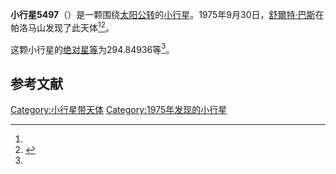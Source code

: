 {{Infobox planet
| bgcolour = #FFFFC0
| name = 5497 Sararussell
| symbol = 
| image = 
| caption = 
| discovery = yes
| discovery_ref = 
| discoverer = [[舒爾特·巴斯|舒爾特·巴斯]]
| discovery_site = [[帕洛马山|帕洛马山]] 
| discovered = 1975年9月30日
| designations = yes
| mp_name = 
| named_after = 
| alt_names = 1975 SS/ 1978 GZ1 / 1988 CL1
| mp_category = [[主带小行星|主带小行星]]
| orbit_ref = <ref name="a">[http://ssd.jpl.nasa.gov/sbdb.cgi?sstr=5497 5497 Sararussell] {{Wayback|url=http://ssd.jpl.nasa.gov/sbdb.cgi?sstr=5497 |date=20140922133512 }}，小行星數據庫瀏覽器（JPL Small-Body Database Browser）－[[美国国家航空航天局|美国国家航空航天局]]喷气推进实验室</ref>
| epoch = 2456400.5 (2013年4月18日更新)
| aphelion = {{convert|3.1902624|AU|km|3|abbr=on|lk=out}}
| perihelion = {{convert|2.8320066|AU|km|3|abbr=on}}
| semimajor = {{convert|3.0111345|AU|km|3|abbr=on}}
| eccentricity = 0.0594885
| period = 1908.506516 [[日|日]]<br />5.23[[儒略年|儒略年]]
| avg_speed = 
| inclination = 10.73764
| asc_node = 195.45931
| mean_anomaly = 
| arg_peri = 294.84936
| satellites = 
| physical_characteristics = yes
| dimensions = 
| mass = 
| density = 
| surface_grav = 
| escape_velocity = 
| sidereal_day = 
| axial_tilt = 
| pole_ecliptic_lat = 
| pole_ecliptic_lon = 
| albedo = 
| temperatures= 
| temp_name1 = 
| mean_temp_1 = 
| max_temp_1 = 
| temp_name2 = 
| max_temp_2 = 
| spectral_type = 
| abs_magnitude = 294.84936
}}

'''小行星5497'''（{{lang-en|5497 Sararussell}}）是一颗围绕[[太阳|太阳]][[公转|公转]]的[[小行星|小行星]]。1975年9月30日，[[舒爾特·巴斯|舒爾特·巴斯]]在帕洛马山发现了此天体<ref name="a" /><ref>{{cite news|title=小行星列表|url=http://cfa-www.harvard.edu/iau/lists/NumberedMPs.txt|accessdate=2013-07-08|newspaper=哈佛大学|archive-date=2008-05-17|archive-url=https://web.archive.org/web/20080517010638/http://cfa-www.harvard.edu/iau/lists/NumberedMPs.txt|dead-url=no}}</ref>。

这颗小行星的[[绝对星等|绝对星等]]为294.84936等<ref name="a" />。

==参考文献==
{{reflist}}
{{Minor Planet Number|[[小行星5496|小行星5496]]|[[小行星5498|小行星5498]]}}

{{小天体}}

[[Category:小行星带天体|Category:小行星带天体]]
[[Category:1975年发现的小行星|Category:1975年发现的小行星]]

{{asteroid-stub}}
